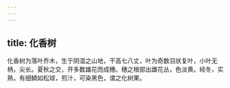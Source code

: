 ```yaml
---
---
---
```

title: 化香树
---



化香树为落叶乔木，生于阴湿之山地，干高七八丈，叶为奇数羽状复叶，小叶无柄，尖长。夏秋之交，开多数雄花而成穗。穗之根部出雌花丛，色淡黄。经冬，实熟，有细鳞如松球，煎汁，可染黑色，谓之化树果。